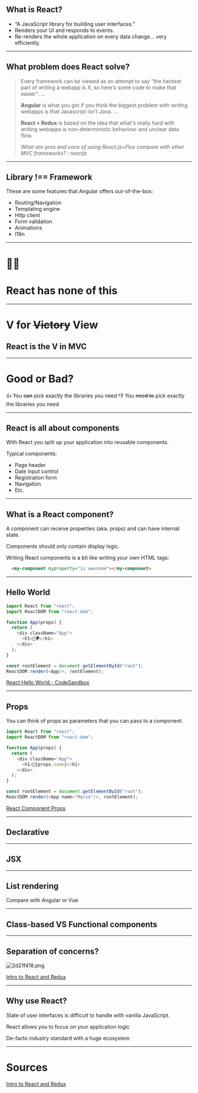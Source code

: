 
## What is React?

- “A JavaScript library for building user interfaces.”
- Renders your UI and responds to events.
- Re-renders the whole application on every data change… very efficiently.

---

## What problem does React solve?

<BlockQuote>
  <Quote>
    <p>Every framework can be viewed as an attempt to say "the hardest part of writing a webapp is X, so here's some code to make that easier". …</p>
    <p><strong>Angular</strong> is what you get if you think the biggest problem with writing webapps is that Javascript isn't Java. … </p>
    <p><strong>React + Redux</strong> is based on the idea that what's really hard with writing webapps is non-deterministic behaviour and unclear data flow.</p>
  </Quote>
  <Cite>
  <Link href="https://www.reddit.com/r/reactjs/comments/39wsfi/what_are_pros_and_cons_of_using_reactjsflux/cs7msvp">
    What are pros and cons of using React.js+Flux compare with other MVC frameworks? : reactjs
  </Link>
  </Cite>
</BlockQuote>



---
## Library !== Framework

These are some features that Angular offers out-of-the-box:

- Routing/Navigation
- Templating engine
- Http client
- Form validation
- Animations
- I18n

---

# 🤷‍♀️
# React has none of this 

---

# V for ~~Victory~~ View

## React is the V in MVC

---

# Good or Bad?
<Text margin="2rem">
👍 You <S type="bold">can</S> pick exactly the libraries you need
</Text>
<Text>
👎 You <S type="bold">need to</S> pick exactly the libraries you need
</Text>

---

## React is all about components
<Text>With React you split up your application into reusable components.</Text>

Typical components:

- Page header
- Date input control
- Registration form
- Navigation
- Etc.

---
## What is a React component?
A component can receive properties (aka. props) and can have internal state.

Components should only contain display logic.

Writing React components is a bit like writing your own HTML tags:

```html
  <my-component myproperty="is awesome"></my-component>
```

---

## Hello World

```javascript
import React from "react";
import ReactDOM from "react-dom";

function App(props) {
  return (
    <div className="App">
      <h1>👋🌍</h1>
    </div>
  );
}

const rootElement = document.getElementById("root");
ReactDOM.render(<App/>, rootElement);
```

[React Hello World - CodeSandbox](https://codesandbox.io/s/n7lrkrxvj0)

---

## Props

You can think of props as parameters that you can pass to a component.

```javascript
import React from "react";
import ReactDOM from "react-dom";

function App(props) {
  return (
    <div className="App">
      <h1>👋{props.name}</h1>
    </div>
  );
}

const rootElement = document.getElementById("root");
ReactDOM.render(<App name="Mario"/>, rootElement);
```

[React Component Props](https://codesandbox.io/s/ql5k7j3q6j)

---
## Declarative

---
## JSX

---
## List rendering
Compare with Angular or Vue

---
## Class-based  VS Functional components

---
## Separation of concerns?

![2d21f418.png](:storage/52dc82ac-4ee1-4726-b68d-448bbee9f4d3/2d21f418.png)

[Intro to React and Redux](https://blog.isquaredsoftware.com/presentations/2018-03-react-redux-intro/#/23)

---
## Why use React?

State of user interfaces is difficult to handle with vanilla JavaScript.

React allows you to focus on your application logic

De-facto industry standard with a huge ecosystem

---
# Sources
[Intro to React and Redux](https://blog.isquaredsoftware.com/presentations/2018-03-react-redux-intro)
